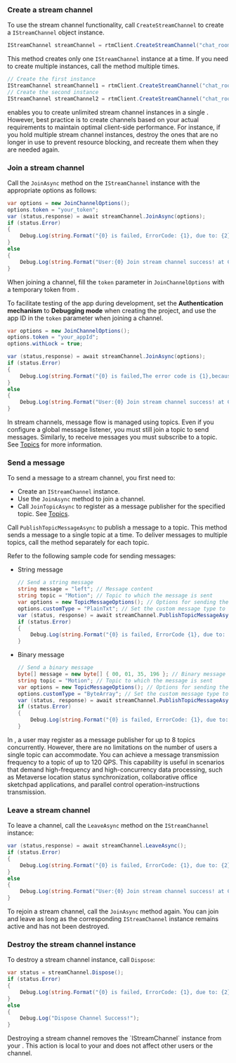 <PlatformWrapper platform="unity">

### Create a stream channel

To use the stream channel functionality, call `CreateStreamChannel` to create a `IStreamChannel` object instance.

```csharp
IStreamChannel streamChannel = rtmClient.CreateStreamChannel("chat_room");
```
This method creates only one `IStreamChannel` instance at a time. If you need to create multiple instances, call the method multiple times.

```csharp
// Create the first instance
IStreamChannel streamChannel1 = rtmClient.CreateStreamChannel("chat_room1");
// Create the second instance
IStreamChannel streamChannel2 = rtmClient.CreateStreamChannel("chat_room2");
```

<Admonition>
<Vg k="SIG" /> enables you to create unlimited stream channel instances in a single <Vpl k="CLIENT"/>. However, best practice is to create channels based on your actual requirements to maintain optimal client-side performance. For instance, if you hold multiple stream channel instances, destroy the ones that are no longer in use to prevent resource blocking, and recreate them when they are needed again.
</Admonition>

### Join a stream channel

Call the `JoinAsync` method on the `IStreamChannel` instance with the appropriate options as follows:

```csharp
var options = new JoinChannelOptions();
options.token = "your_token";
var (status,response) = await streamChannel.JoinAsync(options);
if (status.Error)
{
    Debug.Log(string.Format("{0} is failed, ErrorCode: {1}, due to: {2}", status.Operation, status.ErrorCode, status.Reason));
}       
else
{
    Debug.Log(string.Format("User:{0} Join stream channel success! at Channel:{1}", response.UserId, response.ChannelName));
}
```

When joining a channel, fill the `token` parameter in `JoinChannelOptions` with a temporary token from <Vg k="CONSOLE" />.

<Admonition>

To facilitate testing of the app during development, set the **Authentication mechanism** to **Debugging mode** when creating the project, and use the app ID in the `token` parameter when joining a channel.
</Admonition>

```csharp
var options = new JoinChannelOptions();
options.token = "your_appId";
options.withLock = true;

var (status,response) = await streamChannel.JoinAsync(options);
if (status.Error)
{
    Debug.Log(string.Format("{0} is failed,The error code is {1},because of: {2}", status.Operation, status.ErrorCode, status.Reason));
}
else
{
    Debug.Log(string.Format("User:{0} Join stream channel success! at Channel:{1}", response.UserId, response.ChannelName));
}
```

In stream channels, message flow is managed using topics. Even if you configure a global message listener, you must still join a topic to send messages. Similarly, to receive messages you must subscribe to a topic. See [Topics](../core-functionality/topics) for more information.

### Send a message 

To send a message to a stream channel, you first need to:

- Create an `IStreamChannel` instance.
- Use the `JoinAsync` method to join a channel.
- Call `JoinTopicAsync` to register as a message publisher for the specified topic. See [Topics](../core-functionality/topics).

Call `PublishTopicMessageAsync` to publish a message to a topic. This method sends a message to a single topic at a time. To deliver messages to multiple topics, call the method separately for each topic.

Refer to the following sample code for sending messages:

* String message

    ```csharp
    // Send a string message
    string message = "left"; // Message content
    string topic = "Motion"; // Topic to which the message is sent
    var options = new TopicMessageOptions(); // Options for sending the message
    options.customType = "PlainTxt"; // Set the custom message type to "PlainTxt"
    var (status, response) = await streamChannel.PublishTopicMessageAsync(topic, message, options); // Send the message asynchronously
    if (status.Error)
    {
        Debug.Log(string.Format("{0} is failed, ErrorCode {1}, due to: {2}", status.Operation, status.ErrorCode, status.Reason)); // Log error information if message send fails
    }
    ```

* Binary message

    ```csharp
    // Send a binary message
    byte[] message = new byte[] { 00, 01, 35, 196 }; // Binary message content
    string topic = "Motion"; // Topic to which the message is sent
    var options = new TopicMessageOptions(); // Options for sending the message
    options.customType = "ByteArray"; // Set the custom message type to "ByteArray"
    var (status, response) = await streamChannel.PublishTopicMessageAsync(topic, message, options); // Send the message asynchronously
    if (status.Error)
    {
        Debug.Log(string.Format("{0} is failed, ErrorCode: {1}, due to: {2}", status.Operation, status.ErrorCode, status.Reason)); // Log error information if message send fails
    }
    ```

In <Vg k="SIG" />, a user may register as a message publisher for up to 8 topics concurrently. However, there are no limitations on the number of users a single topic can accommodate. You can achieve a message transmission frequency to a topic of up to 120 QPS. This capability is useful in scenarios that demand high-frequency and high-concurrency data processing, such as Metaverse location status synchronization, collaborative office sketchpad applications, and parallel control operation-instructions transmission.

### Leave a stream channel

To leave a channel, call the `LeaveAsync` method on the `IStreamChannel` instance:

```csharp
var (status,response) = await streamChannel.LeaveAsync();
if (status.Error)
{
    Debug.Log(string.Format("{0} is failed, ErrorCode: {1}, due to: {2}", status.Operation, status.ErrorCode, status.Reason));
}
else
{
    Debug.Log(string.Format("User:{0} Join stream channel success! at Channel:{1}", response.UserId, response.ChannelName));
}
```

To rejoin a stream channel, call the `JoinAsync` method again. You can join and leave as long as the corresponding `IStreamChannel` instance remains active and has not been destroyed.

### Destroy the stream channel instance

To destroy a stream channel instance, call `Dispose`:

```csharp
var status = streamChannel.Dispose();
if (status.Error)
{
    Debug.Log(string.Format("{0} is failed, ErrorCode: {1}, due to: {2}", status.Operation, status.ErrorCode, status.Reason));
}
else
{
    Debug.Log("Dispose Channel Success!");
}
```

<Admonition>
Destroying a stream channel removes the `IStreamChannel` instance from your <Vpl k="CLIENT"/>. This action is local to your <Vpl k="CLIENT"/> and does not affect other users or the <Vg k="SIG" /> channel.
</Admonition>

</PlatformWrapper>
